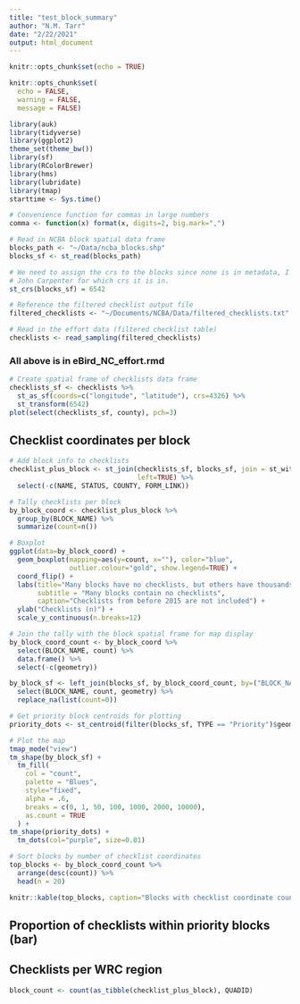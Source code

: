 ```yaml
---
title: "test_block_summary"
author: "N.M. Tarr"
date: "2/22/2021"
output: html_document
---
```


```r
knitr::opts_chunk$set(echo = TRUE)
```

```r
knitr::opts_chunk$set(
  echo = FALSE,
  warning = FALSE,
  message = FALSE)

library(auk)
library(tidyverse)
library(ggplot2)
theme_set(theme_bw())
library(sf)
library(RColorBrewer)
library(hms)
library(lubridate)
library(tmap)
starttime <- Sys.time()

# Convenience function for commas in large numbers
comma <- function(x) format(x, digits=2, big.mark=",")
```

```r
# Read in NCBA block spatial data frame
blocks_path <- "~/Data/ncba_blocks.shp"
blocks_sf <- st_read(blocks_path)

# We need to assign the crs to the blocks since none is in metadata, I asked 
# John Carpenter for which crs it is in.
st_crs(blocks_sf) = 6542
```

```r
# Reference the filtered checklist output file
filtered_checklists <- "~/Documents/NCBA/Data/filtered_checklists.txt"

# Read in the effort data (filtered checklist table)
checklists <- read_sampling(filtered_checklists)
```

### All above is in eBird_NC_effort.rmd
```r
# Create spatial frame of checklists data frame
checklists_sf <- checklists %>%
  st_as_sf(coords=c("longitude", "latitude"), crs=4326) %>%
  st_transform(6542)
plot(select(checklists_sf, county), pch=3)
```


## Checklist coordinates per block 
```r
# Add block info to checklists
checklist_plus_block <- st_join(checklists_sf, blocks_sf, join = st_within, 
                                left=TRUE) %>%
  select(-c(NAME, STATUS, COUNTY, FORM_LINK))

# Tally checklists per block
by_block_coord <- checklist_plus_block %>%
  group_by(BLOCK_NAME) %>%
  summarize(count=n())

# Boxplot
ggplot(data=by_block_coord) +
  geom_boxplot(mapping=aes(y=count, x=""), color="blue", 
               outlier.colour="gold", show.legend=TRUE) + 
  coord_flip() + 
  labs(title="Many blocks have no checklists, but others have thousands",
       subtitle = "Many blocks contain no checklists",
       caption="Checklists from before 2015 are not included") +
  ylab("Checklists (n)") + 
  scale_y_continuous(n.breaks=12)
```

```r
# Join the tally with the block spatial frame for map display
by_block_coord_count <- by_block_coord %>%
  select(BLOCK_NAME, count) %>%
  data.frame() %>%
  select(-c(geometry))

by_block_sf <- left_join(blocks_sf, by_block_coord_count, by=("BLOCK_NAME" = "BLOCK_NAME")) %>%
  select(BLOCK_NAME, count, geometry) %>%
  replace_na(list(count=0))

# Get priority block centroids for plotting
priority_dots <- st_centroid(filter(blocks_sf, TYPE == "Priority")$geometry)

# Plot the map
tmap_mode("view")
tm_shape(by_block_sf) +
  tm_fill(
    col = "count",
    palette = "Blues",
    style="fixed",
    alpha = .6,
    breaks = c(0, 1, 50, 100, 1000, 2000, 10000),
    as.count = TRUE
  ) +
tm_shape(priority_dots) + 
  tm_dots(col="purple", size=0.01)
```

```r
# Sort blocks by number of checklist coordinates
top_blocks <- by_block_coord_count %>%
  arrange(desc(count)) %>%
  head(n = 20)

knitr::kable(top_blocks, caption="Blocks with checklist coordinate counts in the top 20")
```


## Proportion of checklists within priority blocks (bar)

## Checklists per WRC region

```r
block_count <- count(as_tibble(checklist_plus_block), QUADID)
```